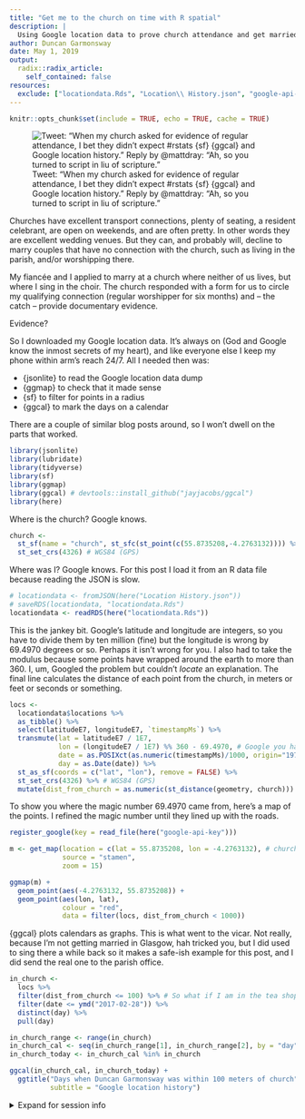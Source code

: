 ```yaml
---
title: "Get me to the church on time with R spatial"
description: |
  Using Google location data to prove church attendance and get married.
author: Duncan Garmonsway
date: May 1, 2019
output:
  radix::radix_article:
    self_contained: false
resources:
  exclude: ["locationdata.Rds", "Location\\ History.json", "google-api-key"]
---
```


```r
knitr::opts_chunk$set(include = TRUE, echo = TRUE, cache = TRUE)
```

![Tweet: "When my church asked for evidence of regular attendance, I bet they
didn't expect #rstats {sf} {ggcal} and Google location history." Reply by
\@mattdray: "Ah, so you turned to script in liu of scripture."](./tweet.png)

Churches have excellent transport connections, plenty of seating, a resident
celebrant, are open on weekends, and are often pretty.  In other words they are
excellent wedding venues.  But they can, and probably will, decline to marry
couples that have no connection with the church, such as living in the parish,
and/or worshipping there.

My fiancée and I applied to marry at a church where neither of us lives, but
where I sing in the choir.  The church responded with a form for us to circle my
qualifying connection (regular worshipper for six months) and -- the
catch -- provide documentary evidence.

Evidence?

So I downloaded my Google location data.  It's always on (God and Google know
the inmost secrets of my heart), and like everyone else I keep my phone within
arm's reach 24/7.  All I needed then was:

* {jsonlite} to read the Google location data dump
* {ggmap} to check that it made sense
* {sf} to filter for points in a radius
* {ggcal} to mark the days on a calendar

There are a couple of similar blog posts around, so I won't dwell on the parts
that worked.

```r
library(jsonlite)
library(lubridate)
library(tidyverse)
library(sf)
library(ggmap)
library(ggcal) # devtools::install_github("jayjacobs/ggcal")
library(here)
```

Where is the church?  Google knows.

```r
church <-
  st_sf(name = "church", st_sfc(st_point(c(55.8735208,-4.2763132)))) %>%
  st_set_crs(4326) # WGS84 (GPS)
```

Where was I?  Google knows.  For this post I load it from an R data file because
reading the JSON is slow.

```r
# locationdata <- fromJSON(here("Location History.json"))
# saveRDS(locationdata, "locationdata.Rds")
locationdata <- readRDS(here("locationdata.Rds"))
```

This is the jankey bit.  Google's latitude and longitude are integers, so you
have to divide them by ten million (fine) but the longitude is wrong by 69.4970
degrees or so.  Perhaps it isn't wrong for you.  I also had to take the modulus
because some points have wrapped around the earth to more than 360.  I, um,
Googled the problem but couldn't _locate_ an explanation.  The final line
calculates the distance of each point from the church, in meters or feet or
seconds or something.

```r
locs <-
  locationdata$locations %>%
  as_tibble() %>%
  select(latitudeE7, longitudeE7, `timestampMs`) %>%
  transmute(lat = latitudeE7 / 1E7,
            lon = (longitudeE7 / 1E7) %% 360 - 69.4970, # Google you had ONE JOB
            date = as.POSIXct(as.numeric(timestampMs)/1000, origin="1970-01-01"),
            day = as.Date(date)) %>%
  st_as_sf(coords = c("lat", "lon"), remove = FALSE) %>%
  st_set_crs(4326) %>% # WGS84 (GPS)
  mutate(dist_from_church = as.numeric(st_distance(geometry, church)))
```

To show you where the magic number 69.4970 came from, here's a map of the
points.  I refined the magic number until they lined up with the roads.

```r
register_google(key = read_file(here("google-api-key")))

m <- get_map(location = c(lat = 55.8735208, lon = -4.2763132), # church again
             source = "stamen",
             zoom = 15)

ggmap(m) +
  geom_point(aes(-4.2763132, 55.8735208)) +
  geom_point(aes(lon, lat),
             colour = "red",
             data = filter(locs, dist_from_church < 1000))
```

{ggcal} plots calendars as graphs.  This is what went to the vicar.  Not really,
because I'm not getting married in Glasgow, hah tricked you, but I did used to
sing there a while back so it makes a safe-ish example for this post, and I did
send the real one to the parish office.

```r
in_church <-
  locs %>%
  filter(dist_from_church <= 100) %>% # So what if I am in the tea shop?
  filter(date <= ymd("2017-02-28")) %>%
  distinct(day) %>%
  pull(day)

in_church_range <- range(in_church)
in_church_cal <- seq(in_church_range[1], in_church_range[2], by = "day")
in_church_today <- in_church_cal %in% in_church

ggcal(in_church_cal, in_church_today) +
  ggtitle("Days when Duncan Garmonsway was within 100 meters of church",
          subtitle = "Google location history")
```

<details><summary>Expand for session info</summary>

```r
options(width = 100)
sessioninfo::session_info()
```

</details>

